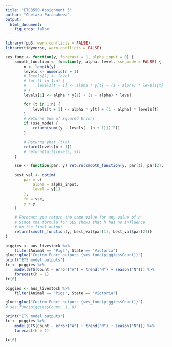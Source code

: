 ```yaml
---
title: "ETC3550 Assignment 5"
author: "Chelaka Paranahewa"
output: 
  html_document:
    fig_crop: false
---
```


```r
library(fpp3, warn.conflicts = FALSE)
library(tidyverse, warn.conflicts = FALSE)
```

```r
ses_func <- function(y, forecast = 1, alpha_input = 0) {
    smooth_function <- function(y, alpha, level, sse_mode = FALSE) {
        n <- length(y)
        levels <- numeric(n + 1)
        # levels[1] <- level
        # for (t in 1:n) {
        #     levels[t + 1] <- alpha * y[t] + (1 - alpha) * levels[t]
        # }
        levels[1] <- alpha * y[1] + (1 - alpha) * level

        for (t in 1:n) {
            levels[t + 1] <- alpha * y[t] + (1 - alpha) * levels[t]
        }
        # Returns Sum of Squared Errors
        if (sse_mode) {
            return(sum((y - levels[- (n + 1)])^2))
        }

        # Returns yhat_(t+h)
        return(levels[n + 1])
        # return(tail(levels, 5))
    }

    sse <- function(par, y) return(smooth_function(y, par[1], par[2], TRUE))

    best_val <- optim(
        par = c(
            alpha = alpha_input,
            level = y[1]
        ),
        fn = sse,
        y = y
    )

    # Forecast you return the same value for any value of h
    # Since the formula for SES shows that h has no influence 
    # on the final output
    return(smooth_function(y, best_val$par[1], best_val$par[2]))
}

piggies <- aus_livestock %>%
    filter(Animal == "Pigs", State == "Victoria")
glue::glue("Custom Funct outputs {ses_func(piggies$Count)}")
print("ETS model outputs")
fc <- piggies %>%
    model(ETS(Count ~ error("A") + trend("N") + season("N"))) %>%
    forecast(h = 1)
fc[6]
```

```r
piggies <- aus_livestock %>%
    filter(Animal == "Pigs", State == "Victoria")

glue::glue("Custom Funct outputs {ses_func(piggies$Count)}")
# ses_func(piggies$Count, 1, 0)

print("ETS model outputs")
fc <- piggies %>%
    model(ETS(Count ~ error("A") + trend("N") + season("N"))) %>%
    forecast(h = 1)

fc[6]
```